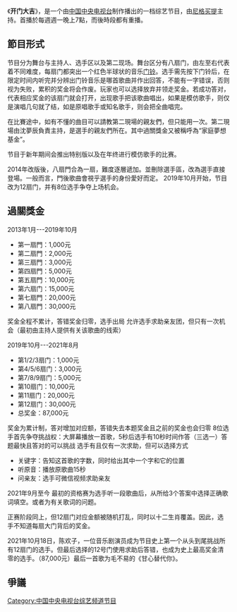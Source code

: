 {{多個問題|
{{original research|time=2014-02-03T05:05:29+00:00}}
{{expand|time=2014-02-03T04:30:12+00:00}}
{{unreferenced|time=2014-02-03T04:30:12+00:00}}
}}
《'''开门大吉'''》，是一个由[[中国|中国]][[中国中央电视台|中央电视台]]制作播出的一档综艺节目，由[[尼格买提·热合曼|尼格买提]]主持。首播於每週週一晚上7點，而後時段都有重播。

==節目形式==

节目分为舞台与主持人、选手区以及第二现场。舞台区分有八扇门，由左至右代表着不同难度，每扇门都突出一个红色半球状的音乐[[门铃|门铃]]。选手需先按下门铃后，在限定时间内听完并分辨出门铃音乐是哪首歌曲并作出回答，不能有一字错误，否则视为失败，累积的奖金将会作废。玩家也可以选择放弃并领走奖金。若成功答对，代表相应奖金的该扇门就会打开，出现歌手把该歌曲唱出，如果是模仿歌手，则仅是演唱几句就了结，如是原唱歌手或知名歌手，则会把全曲唱完。

在比賽途中，如有不懂的曲目可以請教第二現場的親友們，但只能用一次。第二現場由沈夢辰負責主持，是選手的親友們所在。其中過關獎金又被稱呼為“家庭夢想基金”。

节目于新年期间会推出特别版以及在年终进行模仿歌手的比赛。

2014年改版後，八扇門合為一扇，難度逐層遞加。並刪除選手區，改為選手直接登場。一般而言，門後歌曲會視乎選手的身份愛好而定。
2019年10月开始，节目改为12扇门，并有8位选手争夺上场机会。

==過關獎金==
2013年1月---2019年10月
*第一扇門：1,000元
*第二扇門：2,000元
*第三扇門：3,000元
*第四扇門：5,000元
*第五扇門：10,000元
*第六扇门：15,000元
*第七扇門：20,000元
*第八扇門：30,000元

奖金全程不累计，答错奖金归零，选手出局
允许选手求助亲友团，但只有一次机会（最初由主持人提供有关该歌曲的线索）

2019年10月---2021年8月
*第1/2/3扇门：1,000元
*第4/5/6扇门：3,000元
*第7/8/9扇门：5,000元
*第10扇门：10,000元
*第11扇门：20,000元
*第12扇门：30,000元
*总奖金：87,000元

奖金为累计制，答对增加对应额，答错失去本题奖金且之前的奖金也会归零
8位选手首先争夺挑战权：大屏幕播放一首歌，5秒后选手有10秒时间作答（三选一）答题最快且答对的可以挑战
选手有且仅有一次求助，但可以选择方式
*关键字：告知这首歌的字数，同时给出其中一个字和它的位置
*听原音：播放原歌曲15秒
*问亲友：选手可微信视频求助亲友

2021年9月至今
最初的资格赛为选手听一段歌曲后，从所给3个答案中选择正确歌词填空。或者为有关歌词的问题。

正赛阶段同上，但12扇门对应金额被随机打乱，同时以十二生肖覆盖。因此，选手不知道每扇大门背后的奖金。

2021年10月18日，陈欢子，一位音乐剧演员成为节目史上第一个从头到尾挑战所有12扇门的选手。但最后选择的12号门使用求助后答错，也成为史上最高奖金清零的选手。（87,000元）最后一首歌为毛不易的《甘心替代你》。

==爭議==



[[Category:中国中央电视台综艺频道节目|Category:中国中央电视台综艺频道节目]]